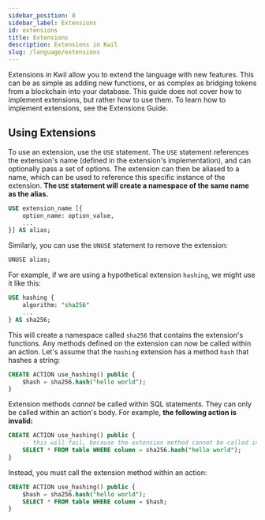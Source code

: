 ```yaml
---
sidebar_position: 8
sidebar_label: Extensions
id: extensions
title: Extensions
description: Extensions in Kwil
slug: /language/extensions
---
```


Extensions in Kwil allow you to extend the language with new features. This can be as simple as adding new functions, or as complex
as bridging tokens from a blockchain into your database. This guide does not cover how to implement extensions, but rather how to use them.
To learn how to implement extensions, see the Extensions Guide.

## Using Extensions

To use an extension, use the `USE` statement. The `USE` statement references the extension's name (defined in the extension's implementation),
and can optionally pass a set of options. The extension can then be aliased to a name, which can be used to reference this specific instance
of the extension. **The `USE` statement will create a namespace of the same name as the alias.**

```sql
USE extension_name [{
    option_name: option_value,
    ...
}] AS alias;
```

Similarly, you can use the `UNUSE` statement to remove the extension:

```sql
UNUSE alias;
```

For example, if we are using a hypothetical extension `hashing`, we might use it like this:

```sql
USE hashing {
    algorithm: "sha256"
    ...
} AS sha256;
```

This will create a namespace called `sha256` that contains the extension's functions. Any methods defined on the extension
can now be called within an action. Let's assume that the `hashing` extension has a method `hash` that hashes a string:

```sql
CREATE ACTION use_hashing() public {
    $hash = sha256.hash("hello world");
}
```

Extension methods _cannot_ be called within SQL statements. They can only be called within an action's body. For example, **the following
action is invalid:**

```sql
CREATE ACTION use_hashing() public {
    -- this will fail, because the extension method cannot be called in a SQL statement
    SELECT * FROM table WHERE column = sha256.hash("hello world");
}
```

Instead, you must call the extension method within an action:

```sql
CREATE ACTION use_hashing() public {
    $hash = sha256.hash("hello world");
    SELECT * FROM table WHERE column = $hash;
}
```